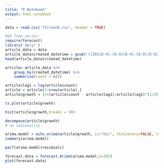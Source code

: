```yaml
---
title: "R Notebook"
output: html_notebook
---
```


```r
data = read.csv('ffclean6.csv', header = TRUE)

#Q4 Time series:
require(forecast)
library('dplyr')
article_data = data
article_data$created_datetime = gsub('([201[0-9]-[0-9][0-9]-[0-9][0-9]).*', '\\1',article_data$created_datetime)
head(article_data$created_datetime)
```

```r
article= article_data %>%
    group_by(created_datetime) %>%
    summarise(count = n())

article$lag1 = lag(article$count)
article = article[3:nrow(article),]
article$growth = (1+(article$count - article$lag1)/article$lag1)^(1/3)
```
```r
ts.plot(article$growth)
```
```r
hist(article$growth,breaks = 50)
```

```r
decompose(article$growth)
# no seasonality
```

```r
arima.model = auto.arima(article$growth, ic="bic", stationary=FALSE, stepwise = FALSE)
summary(arima.model)
```
```r
pacf(arima.model$residuals)
```

```r
forecast.data = forecast.Arima(arima.model,h=365)
plot(forecast.data)
```

